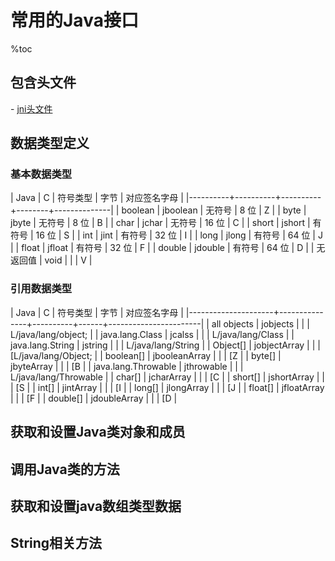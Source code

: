 = 常用的Java接口 =

%toc

== 包含头文件 ==
{{{class="brush:c"
/usr/lib/jvm/jdk1.5.0_22/include 
/usr/lib/jvm/jdk1.5.0_22/include/linux
}}}

- [[jni头文件]]

== 数据类型定义 ==
=== 基本数据类型 ===
| Java     | C        | 符号类型 | 字节   | 对应签名字母 |
|----------+----------+----------+--------+--------------|
| boolean  | jboolean | 无符号   | 8  位  | Z            |
| byte     | jbyte    | 无符号   | 8  位  | B            |
| char     | jchar    | 无符号   | 16  位 | C            |
| short    | jshort   | 有符号   | 16  位 | S            |
| int      | jint     | 有符号   | 32  位 | I            |
| long     | jlong    | 有符号   | 64  位 | J            |
| float    | jfloat   | 有符号   | 32  位 | F            |
| double   | jdouble  | 有符号   | 64  位 | D            |
| 无返回值 | void     |          |        | V            |

=== 引用数据类型 ===
| Java                | C             | 符号类型 | 字节 | 对应签名字母          |
|---------------------+---------------+----------+------+-----------------------|
| all objects         | jobjects      |          |      | L/java/lang/object;   |
| java.lang.Class     | jcalss        |          |      | L/java/lang/Class     |
| java.lang.String    | jstring       |          |      | L/java/lang/String    |
| Object[]            | jobjectArray  |          |      | [L/java/lang/Object;  |
| boolean[]           | jbooleanArray |          |      | [Z                    |
| byte[]              | jbyteArray    |          |      | [B                    |
| java.lang.Throwable | jthrowable    |          |      | L/java/lang/Throwable |
| char[]              | jcharArray    |          |      | [C                    |
| short[]             | jshortArray   |          |      | [S                    |
| int[]               | jintArray     |          |      | [I                    |
| long[]              | jlongArray    |          |      | [J                    |
| float[]             | jfloatArray   |          |      | [F                    |
| double[]            | jdoubleArray  |          |      | [D                    |

== 获取和设置Java类对象和成员 ==
{{{class="brush:c"
// 类
jclass FindClass(const char *name);
jclass GetObjectClass(jobject obj);
jclass GetSuperclass(jclass sub);
jboolean IsInstanceOf(jobject obj, jclass clazz);

// 获取成员变量ID
jfieldID GetFieldID(jclass clazz, const char *name, const char *sig);

// 获取对象类型成员
jobject GetObjectField(jobject obj, jfieldID fieldID);
void SetObjectField(jobject obj, jfieldID fieldID, jobject val);

// 获取boolean类型成员
jboolean GetBooleanField(jobject obj, jfieldID fieldID);
void SetBooleanField(jobject obj, jfieldID fieldID, jboolean val);

// 获取byte类型成员
jbyte GetByteField(jobject obj, jfieldID fieldID);
void SetByteField(jobject obj, jfieldID fieldID, jbyte val);

// 获取char类型成员
jchar GetCharField(jobject obj, jfieldID fieldID);
void SetCharField(jobject obj, jfieldID fieldID, jchar val);

// 获取short类型成员
jshort GetShortField(jobject obj, jfieldID fieldID);
void SetShortField(jobject obj, jfieldID fieldID, jshort val);

// 获取int类型成员
jint GetIntField(jobject obj, jfieldID fieldID);
void SetIntField(jobject obj, jfieldID fieldID, jint val);

// 获取long类型成员
jlong GetLongField(jobject obj, jfieldID fieldID);
void SetLongField(jobject obj, jfieldID fieldID, jlong val);

// 获取float类型成员
jfloat GetFloatField(jobject obj, jfieldID fieldID);
void SetFloatField(jobject obj, jfieldID fieldID, jfloat val);

// 获取double类型成员
jdouble GetDoubleField(jobject obj, jfieldID fieldID);
void SetDoubleField(jobject obj, jfieldID fieldID, jdouble val);
}}}

== 调用Java类的方法 ==
{{{class="brush:c"
// 获取方法ID
jmethodID GetMethodID(jclass clazz, const char *name, const char *sig);
// 通过构造方法返回对象
jobject NewObject(jclass clazz, jmethodID methodID, ...);

// 返回值为object的方法调用
jobject CallObjectMethod(jobject obj, jmethodID methodID, ...); 
jobject CallObjectMethodV(jobject obj, jmethodID methodID, va_list args);
jobject CallObjectMethodA(jobject obj, jmethodID methodID, const jvalue * args);

// 返回值为boolean的方法调用
jboolean CallBooleanMethod(jobject obj, jmethodID methodID, ...); 
jboolean CallBooleanMethodV(jobject obj, jmethodID methodID, va_list args);
jboolean CallBooleanMethodA(jobject obj, jmethodID methodID, const jvalue * args);

// 返回值为byte的方法调用
jbyte CallByteMethod(jobject obj, jmethodID methodID, ...);
jbyte CallByteMethodV(jobject obj, jmethodID methodID, va_list args);
jbyte CallByteMethodA(jobject obj, jmethodID methodID, const jvalue * args);

// 返回值为char的方法调用
jchar CallCharMethod(jobject obj, jmethodID methodID, ...); 
jchar CallCharMethodV(jobject obj, jmethodID methodID, va_list args);
jchar CallCharMethodA(jobject obj, jmethodID methodID, const jvalue * args);

// 返回值为short的方法调用
jshort CallShortMethod(jobject obj, jmethodID methodID, ...);
jshort CallShortMethodV(jobject obj, jmethodID methodID, va_list args);
jshort CallShortMethodA(jobject obj, jmethodID methodID, const jvalue * args);

// 返回值为int的方法调用
jint CallIntMethod(jobject obj, jmethodID methodID, ...);
jint CallIntMethodV(jobject obj, jmethodID methodID, va_list args);
jint CallIntMethodA(jobject obj, jmethodID methodID, const jvalue * args);
}}}

== 获取和设置java数组类型数据 ==
{{{class="brush:c"
// 获取数组大小
jsize GetArrayLength(jarray array); 

// 对象数组
jobjectArray NewObjectArray(jsize len, jclass clazz, jobject init);
jobject GetObjectArrayElement(jobjectArray array, jsize index);
void SetObjectArrayElement(jobjectArray array, jsize index, jobject val);

// boolean数组
jbooleanArray NewBooleanArray(jsize len);
jboolean * GetBooleanArrayElements(jbooleanArray array, jboolean *isCopy); 
void GetBooleanArrayRegion(jbooleanArray array, jsize start, jsize len, jboolean *buf); 
void SetBooleanArrayRegion(jbooleanArray array, jsize start, jsize len, const jboolean *buf);
void ReleaseBooleanArrayElements(jbooleanArray array, jboolean *elems, jint mode); 

// byte数组
jbyteArray NewByteArray(jsize len);
jbyte * GetByteArrayElements(jbyteArray array, jboolean *isCopy); 
void GetByteArrayRegion(jbyteArray array, jsize start, jsize len, jbyte *buf); 
void SetByteArrayRegion(jbyteArray array, jsize start, jsize len, const jbyte *buf);
void ReleaseByteArrayElements(jbyteArray array, jbyte *elems, jint mode); 

// char数组
jcharArray NewCharArray(jsize len);
jchar * GetCharArrayElements(jcharArray array, jboolean *isCopy);
void GetCharArrayRegion(jcharArray array, jsize start, jsize len, jchar *buf); 
void SetCharArrayRegion(jcharArray array, jsize start, jsize len, const jchar *buf);
void ReleaseCharArrayElements(jcharArray array, jchar *elems, jint mode); 

// short数组
jshortArray NewShortArray(jsize len);
jshort * GetShortArrayElements(jshortArray array, jboolean *isCopy); 
void GetShortArrayRegion(jshortArray array, jsize start, jsize len, jshort *buf); 
void SetShortArrayRegion(jshortArray array, jsize start, jsize len, const jshort *buf);
void ReleaseShortArrayElements(jshortArray array, jshort *elems, jint mode);

// int数组
jintArray NewIntArray(jsize len);
jint * GetIntArrayElements(jintArray array, jboolean *isCopy); 
void GetIntArrayRegion(jintArray array, jsize start, jsize len, jint *buf); 
void SetIntArrayRegion(jintArray array, jsize start, jsize len, const jint *buf);
void ReleaseIntArrayElements(jintArray array, jint *elems, jint mode);

// long数组
jlongArray NewLongArray(jsize len);
jlong * GetLongArrayElements(jlongArray array, jboolean *isCopy); 
void GetLongArrayRegion(jlongArray array, jsize start, jsize len, jlong *buf); 
void SetLongArrayRegion(jlongArray array, jsize start, jsize len, const jlong *buf);
void ReleaseLongArrayElements(jlongArray array, jlong *elems, jint mode); 

// float数组
jfloatArray NewFloatArray(jsize len);
jfloat * GetFloatArrayElements(jfloatArray array, jboolean *isCopy); 
void GetFloatArrayRegion(jfloatArray array, jsize start, jsize len, jfloat *buf); 
void SetFloatArrayRegion(jfloatArray array, jsize start, jsize len, const jfloat *buf);
void ReleaseFloatArrayElements(jfloatArray array, jfloat *elems, jint mode);

// double数组
jdoubleArray NewDoubleArray(jsize len);
jdouble * GetDoubleArrayElements(jdoubleArray array, jboolean *isCopy); 
void GetDoubleArrayRegion(jdoubleArray array, jsize start, jsize len, jdouble *buf); 
void SetDoubleArrayRegion(jdoubleArray array, jsize start, jsize len, const jdouble *buf);
void ReleaseDoubleArrayElements(jdoubleArray array, jdouble *elems, jint mode); 
}}}

== String相关方法 ==
{{{class="brush:c"
jstring NewString(const jchar *unicode, jsize len);
jsize GetStringLength(jstring str); 
const jchar *GetStringChars(jstring str, jboolean *isCopy); 
void ReleaseStringChars(jstring str, const jchar *chars); 

jstring NewStringUTF(const char *utf); 
jsize GetStringUTFLength(jstring str); 
const char* GetStringUTFChars(jstring str, jboolean *isCopy); 
void ReleaseStringUTFChars(jstring str, const char* chars); 
}}}
